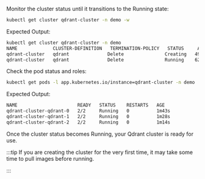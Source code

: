 Monitor the cluster status until it transitions to the Running state:
```bash
kubectl get cluster qdrant-cluster -n demo -w
```

Expected Output:

```bash
kubectl get cluster qdrant-cluster -n demo
NAME             CLUSTER-DEFINITION   TERMINATION-POLICY   STATUS     AGE
qdrant-cluster   qdrant              Delete               Creating   49s
qdrant-cluster   qdrant              Delete               Running    62s
```

Check the pod status and roles:
```bash
kubectl get pods -l app.kubernetes.io/instance=qdrant-cluster -n demo
```

Expected Output:
```bash
NAME                      READY   STATUS    RESTARTS   AGE
qdrant-cluster-qdrant-0   2/2     Running   0          1m43s
qdrant-cluster-qdrant-1   2/2     Running   0          1m28s
qdrant-cluster-qdrant-2   2/2     Running   0          1m14s
```

Once the cluster status becomes Running, your Qdrant cluster is ready for use.

:::tip
If you are creating the cluster for the very first time, it may take some time to pull images before running.

:::
